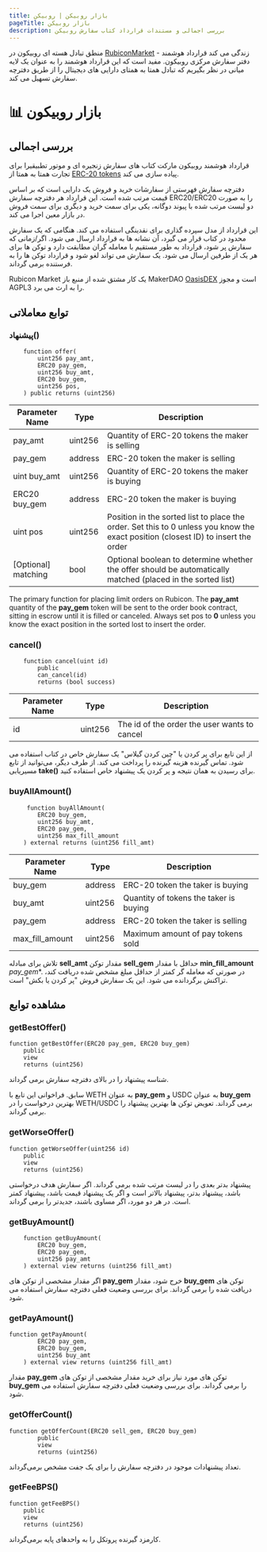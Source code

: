 ```yaml
---
title: بازار روبیکن | روبیکن
pageTitle: بازار روبیکن
description: بررسی اجمالی و مستندات قرارداد کتاب سفارش روبیکن
---
```


منطق تبادل هسته ای روبیکون در [RubiconMarket](https://github.com/RubiconDeFi/rubicon_protocol/blob/master/contracts/RubiconMarket.sol) زندگی می کند قرارداد هوشمند - دفتر سفارش مرکزی روبیکون. مفید است که این قرارداد هوشمند را به عنوان یک لایه میانی در نظر بگیریم که تبادل همتا به همتای دارایی های دیجیتال را از طریق دفترچه سفارش تسهیل می کند.

# 📊 بازار روبیکون

## بررسی اجمالی

قرارداد هوشمند روبیکون مارکت کتاب های سفارش زنجیره ای و موتور تطبیقی ​​را برای تجارت همتا به همتا از [ERC-20 tokens](https://ethereum.org/en/developers/docs/standards/tokens/erc-20/) پیاده سازی می کند.

دفترچه سفارش فهرستی از سفارشات خرید و فروش یک دارایی است که بر اساس قیمت مرتب شده است. این قرارداد هر دفترچه سفارش ERC20/ERC20 را به صورت دو لیست مرتب شده با پیوند دوگانه، یکی برای سمت خرید و دیگری برای سمت فروش در بازار معین اجرا می کند.

این قرارداد از مدل سپرده گذاری برای نقدینگی استفاده می کند. هنگامی که یک سفارش محدود در کتاب قرار می گیرد، آن نشانه ها به قرارداد ارسال می شود. اگر/زمانی که سفارش پر شود، قرارداد به طور مستقیم با معامله گران مطابقت دارد و توکن ها برای هر یک از طرفین ارسال می شود. یک سفارش می تواند لغو شود و قرارداد توکن ها را به فرستنده برمی گرداند.

Rubicon Market یک کار مشتق شده از منبع باز MakerDAO [OasisDEX](https://oasisdex.com/) است و مجوز AGPL3 را به ارث می برد.

## توابع معاملاتی

### پیشنهاد()

```
    function offer(
        uint256 pay_amt,
        ERC20 pay_gem,
        uint256 buy_amt,
        ERC20 buy_gem,
        uint256 pos,
    ) public returns (uint256)
```

| Parameter Name         | Type        | Description                                                                                                                       |
| ---------------------- | ----------- | --------------------------------------------------------------------------------------------------------------------------------- |
| pay\_amt               | uint256     | Quantity of ERC-20 tokens the maker is selling                                                                                    |
| pay\_gem               | address     | ERC-20 token the maker is selling                                                                                                 |
| uint buy\_amt          | uint256     | Quantity of ERC-20 tokens the maker is buying                                                                                     |
| ERC20 buy\_gem         | address     | ERC-20 token the maker is buying                                                                                                  |
| uint pos               | uint256     | Position in the sorted list to place the order. Set this to 0 unless you know the exact position (closest ID) to insert the order |
| \[Optional] matching   | bool        | Optional boolean to determine whether the offer should be automatically matched (placed in the sorted list)                       |

The primary function for placing limit orders on Rubicon. The **pay_amt** quantity of the **pay_gem** token will be sent to the order book contract, sitting in escrow until it is filled or canceled. Always set pos to **0** unless you know the exact position in the sorted lost to insert the order.

### cancel()

```
    function cancel(uint id)
        public
        can_cancel(id)
        returns (bool success)
```

| Parameter Name         | Type        | Description                                    |
| ---------------------- | ----------- | ---------------------------------------------- |
| id                     | uint256     | The id of the order the user wants to cancel   |

از این تابع برای پر کردن یا "چین کردن گیلاس" یک سفارش خاص در کتاب استفاده می شود. تماس گیرنده هزینه گیرنده را پرداخت می کند. از طرف دیگر، می‌توانید از تابع مسیریابی **take()** برای رسیدن به همان نتیجه و پر کردن یک پیشنهاد خاص استفاده کنید.

### buyAllAmount()

```
     function buyAllAmount(
        ERC20 buy_gem,
        uint256 buy_amt,
        ERC20 pay_gem,
        uint256 max_fill_amount
    ) external returns (uint256 fill_amt)
```

| Parameter Name         | Type        | Description                                    |
| ---------------------- | ----------- | ---------------------------------------------- |
| buy\_gem               | address     | ERC-20 token the taker is buying               |
| buy\_amt               | uint256     | Quantity of tokens the taker is buying         |
| pay\_gem               | address     | ERC-20 token the taker is selling              |
| max\_fill\_amount      | uint256     | Maximum amount of pay tokens sold              |

تلاش برای مبادله **sell_amt** مقدار توکن **sell_gem** حداقل با مقدار **min_fill_amount** *pay_gem**. در صورتی که معامله گر کمتر از حداقل مبلغ مشخص شده دریافت کند، تراکنش برگردانده می شود. این یک سفارش فروش "پر کردن یا بکش" است.

## مشاهده توابع

### getBestOffer()

```
function getBestOffer(ERC20 pay_gem, ERC20 buy_gem)
    public
    view
    returns (uint256)
```

شناسه پیشنهاد را در بالای دفترچه سفارش برمی گرداند.

سابق. فراخوانی این تابع با WETH به عنوان **pay_gem** و USDC به عنوان **buy_gem** بهترین درخواست را در WETH/USDC برمی گرداند. تعویض توکن ها بهترین پیشنهاد را برمی گرداند.

### getWorseOffer()

```
function getWorseOffer(uint256 id)
    public
    view
    returns (uint256)
```

پیشنهاد بدتر بعدی را در لیست مرتب شده برمی گرداند. اگر سفارش هدف درخواستی باشد، پیشنهاد بدتر، پیشنهاد بالاتر است و اگر یک پیشنهاد قیمت باشد، پیشنهاد کمتر است. در هر دو مورد، اگر مساوی باشند، جدیدتر را برمی گرداند.

### getBuyAmount()

```
    function getBuyAmount(
        ERC20 buy_gem,
        ERC20 pay_gem,
        uint256 pay_amt
    ) external view returns (uint256 fill_amt)
```

اگر مقدار مشخصی از توکن های **pay_gem** خرج شود، مقدار **buy_gem** توکن های دریافت شده را برمی گرداند. برای بررسی وضعیت فعلی دفترچه سفارش استفاده می شود.

### getPayAmount()

```
function getPayAmount(
        ERC20 pay_gem,
        ERC20 buy_gem,
        uint256 buy_amt
    ) external view returns (uint256 fill_amt)
```

مقدار **pay_gem** توکن های مورد نیاز برای خرید مقدار مشخصی از توکن های **buy_gem** را برمی گرداند. برای بررسی وضعیت فعلی دفترچه سفارش استفاده می شود.

### getOfferCount()

```
function getOfferCount(ERC20 sell_gem, ERC20 buy_gem)
        public
        view
        returns (uint256)
```

تعداد پیشنهادات موجود در دفترچه سفارش را برای یک جفت مشخص برمی‌گرداند.

### getFeeBPS()

```
function getFeeBPS()
    public
    view
    returns (uint256)
```

کارمزد گیرنده پروتکل را به واحدهای پایه برمی‌گرداند.